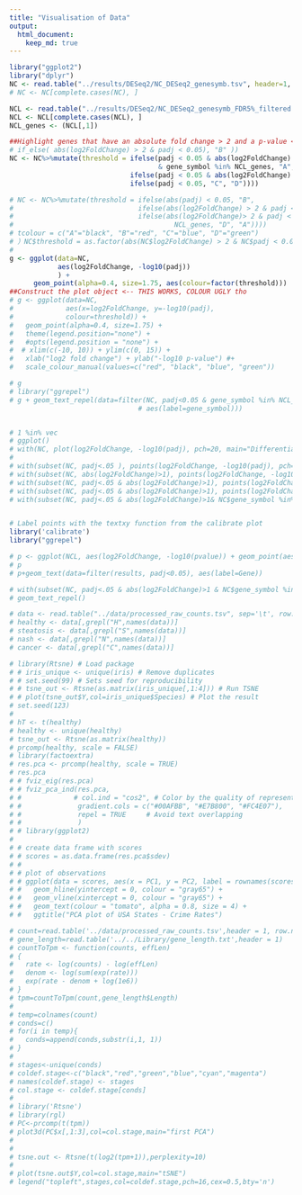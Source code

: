```yaml
---
title: "Visualisation of Data"
output:
  html_document:
    keep_md: true
---
```


```r
library("ggplot2")
library("dplyr")
NC <- read.table("../results/DESeq2/NC_DESeq2_genesymb.tsv", header=1, sep='\t')
# NC <- NC[complete.cases(NC), ]

NCL <- read.table("../results/DESeq2/NC_DESeq2_genesymb_FDR5%_filtered.tsv", header=1, sep='\t')
NCL <- NCL[complete.cases(NCL), ]
NCL_genes <- (NCL[,1])
```

```r
##Highlight genes that have an absolute fold change > 2 and a p-value < Bonferroni cut-off
# if_else( abs(log2FoldChange) > 2 & padj < 0.05), "B" ))
NC <- NC%>%mutate(threshold = ifelse(padj < 0.05 & abs(log2FoldChange) > 2 
                                     & gene_symbol %in% NCL_genes, "A",
                              ifelse(padj < 0.05 & abs(log2FoldChange) > 2, "B",
                              ifelse(padj < 0.05, "C", "D"))))

# NC <- NC%>%mutate(threshold = ifelse(abs(padj) < 0.05, "B",
#                               ifelse(abs(log2FoldChange) > 2 & padj <0.05, "C",
#                               ifelse(abs(log2FoldChange)> 2 & padj < 0.05 &  gene_symbol %in%
#                                        NCL_genes, "D", "A"))))
# tcolour = c("A"="black", "B"="red", "C"="blue", "D"="green")
# ）NC$threshold = as.factor(abs(NC$log2FoldChange) > 2 & NC$padj < 0.05)
#  
g <- ggplot(data=NC,
            aes(log2FoldChange, -log10(padj))
            ) +
      geom_point(alpha=0.4, size=1.75, aes(colour=factor(threshold)))
##Construct the plot object <-- THIS WORKS, COLOUR UGLY tho 
# g <- ggplot(data=NC,
#             aes(x=log2FoldChange, y=-log10(padj),
#             colour=threshold)) +
#   geom_point(alpha=0.4, size=1.75) +
#   theme(legend.position="none") +
#   #opts(legend.position = "none") +
#  # xlim(c(-10, 10)) + ylim(c(0, 15)) +
#   xlab("log2 fold change") + ylab("-log10 p-value") #+
#   scale_colour_manual(values=c("red", "black", "blue", "green"))

# g
# library("ggrepel")
# g + geom_text_repel(data=filter(NC, padj<0.05 & gene_symbol %in% NCL_genes, 
                                # aes(label=gene_symbol)))



```

```r
# 1 %in% vec
# ggplot()
# with(NC, plot(log2FoldChange, -log10(padj), pch=20, main="Differentially Expressed Genes between NASH and HCC using DESeq2"))
# 
# with(subset(NC, padj<.05 ), points(log2FoldChange, -log10(padj), pch=20, col="red"))
# with(subset(NC, abs(log2FoldChange)>1), points(log2FoldChange, -log10(padj), pch=20, col="orange"))
# with(subset(NC, padj<.05 & abs(log2FoldChange)>1), points(log2FoldChange, -log10(padj), pch=20, col="green"))
# with(subset(NC, padj<.05 & abs(log2FoldChange)>1), points(log2FoldChange, -log10(padj), pch=20, col="green"))
# with(subset(NC, padj<.05 & abs(log2FoldChange)>1& NC$gene_symbol %in% NCL_genes), points(log2FoldChange, -log10(padj), pch=20, col="blue"))


# Label points with the textxy function from the calibrate plot
library('calibrate')
library("ggrepel")

# p <- ggplot(NCL, aes(log2FoldChange, -log10(pvalue)) + geom_point(aes(col=(NCL$padj<0.05))) + scale_color_manual(values=c("red", "black")))
# p
# p+geom_text(data=filter(results, padj<0.05), aes(label=Gene))

# with(subset(NC, padj<.05 & abs(log2FoldChange)>1 & NC$gene_symbol %in% NCL_genes ), textxy(log2FoldChange, -log10(padj), labs=gene_symbol, cex=.75))
# geom_text_repel()

```


```r
# data <- read.table("../data/processed_raw_counts.tsv", sep='\t', row.names = 1, header = TRUE)
# healthy <- data[,grepl("H",names(data))]
# steatosis <- data[,grepl("S",names(data))]
# nash <- data[,grepl("N",names(data))]
# cancer <- data[,grepl("C",names(data))]
```


```r
# library(Rtsne) # Load package
# # iris_unique <- unique(iris) # Remove duplicates
# # set.seed(99) # Sets seed for reproducibility
# # tsne_out <- Rtsne(as.matrix(iris_unique[,1:4])) # Run TSNE
# # plot(tsne_out$Y,col=iris_unique$Species) # Plot the result
# set.seed(123)
# 
# hT <- t(healthy)
# healthy <- unique(healthy)
# tsne_out <- Rtsne(as.matrix(healthy))
# prcomp(healthy, scale = FALSE)
# library(factoextra)
# res.pca <- prcomp(healthy, scale = TRUE)
# res.pca
# # fviz_eig(res.pca)
# # fviz_pca_ind(res.pca,
# #             # col.ind = "cos2", # Color by the quality of representation
# #              gradient.cols = c("#00AFBB", "#E7B800", "#FC4E07"),
# #              repel = TRUE     # Avoid text overlapping
# #              )
# # library(ggplot2)
# 
# # create data frame with scores
# # scores = as.data.frame(res.pca$sdev)
# # 
# # plot of observations
# # ggplot(data = scores, aes(x = PC1, y = PC2, label = rownames(scores))) +
# #   geom_hline(yintercept = 0, colour = "gray65") +
# #   geom_vline(xintercept = 0, colour = "gray65") +
# #   geom_text(colour = "tomato", alpha = 0.8, size = 4) +
# #   ggtitle("PCA plot of USA States - Crime Rates")

```


```r
# count=read.table('../data/processed_raw_counts.tsv',header = 1, row.names = 1)
# gene_length=read.table('../../Library/gene_length.txt',header = 1)
# countToTpm <- function(counts, effLen)
# {
#   rate <- log(counts) - log(effLen)
#   denom <- log(sum(exp(rate)))
#   exp(rate - denom + log(1e6))
# }
# tpm=countToTpm(count,gene_length$Length)
# 
# temp=colnames(count)
# conds=c()
# for(i in temp){
#   conds=append(conds,substr(i,1, 1))
# }
# 
# stages<-unique(conds)
# coldef.stage<-c("black","red","green","blue","cyan","magenta")
# names(coldef.stage) <- stages
# col.stage <- coldef.stage[conds]
# 
# library('Rtsne')
# library(rgl)
# PC<-prcomp(t(tpm))
# plot3d(PC$x[,1:3],col=col.stage,main="first PCA")
# 
# 
# tsne.out <- Rtsne(t(log2(tpm+1)),perplexity=10)
# 
# plot(tsne.out$Y,col=col.stage,main="tSNE")
# legend("topleft",stages,col=coldef.stage,pch=16,cex=0.5,bty='n')
```